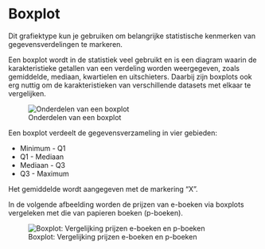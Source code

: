 # Boxplot {#charttype_boxwhisker}

Dit grafiektype kun je gebruiken om belangrijke statistische kenmerken van gegevensverdelingen te markeren.

Een boxplot wordt in de statistiek veel gebruikt en is een diagram waarin de karakteristieke getallen van een verdeling worden weergegeven, zoals gemiddelde, mediaan, kwartielen en uitschieters. Daarbij zijn boxplots ook erg nuttig om de karakteristieken van verschillende datasets met elkaar te vergelijken.

![Onderdelen van een boxplot](images/boxwhisker.png) 

Een boxplot verdeelt de gegevensverzameling in vier gebieden:

-   Minimum - Q1
-   Q1 - Mediaan
-   Mediaan - Q3
-   Q3 - Maximum

Het gemiddelde wordt aangegeven met de markering “X”.

In de volgende afbeelding worden de prijzen van e-boeken via boxplots vergeleken met die van papieren boeken \(p-boeken\).

![Boxplot: Vergelijking prijzen e-boeken en p-boeken](images/boxwhisker_result.png) 

